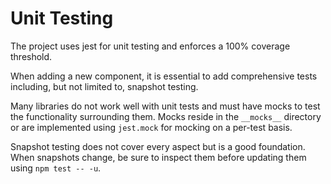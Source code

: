 # Unit Testing

The project uses jest for unit testing and enforces a 100% coverage threshold.

When adding a new component, it is essential to add comprehensive tests
including, but not limited to, snapshot testing.

Many libraries do not work well with unit tests and must have mocks to test the
functionality surrounding them. Mocks reside in the `__mocks__` directory or are
implemented using `jest.mock` for mocking on a per-test basis.

Snapshot testing does not cover every aspect but is a good foundation. When
snapshots change, be sure to inspect them before updating them using
`npm test -- -u`.
